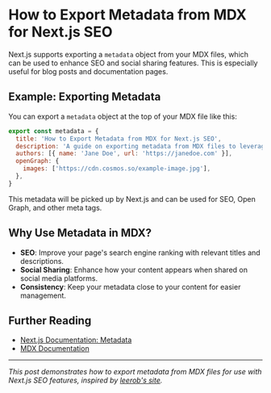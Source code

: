 # How to Export Metadata from MDX for Next.js SEO

Next.js supports exporting a `metadata` object from your MDX files, which can be used to enhance SEO and social sharing features. This is especially useful for blog posts and documentation pages.

## Example: Exporting Metadata

You can export a `metadata` object at the top of your MDX file like this:

```javascript
export const metadata = {
  title: 'How to Export Metadata from MDX for Next.js SEO',
  description: 'A guide on exporting metadata from MDX files to leverage Next.js SEO features.',
  authors: [{ name: 'Jane Doe', url: 'https://janedoe.com' }],
  openGraph: {
    images: ['https://cdn.cosmos.so/example-image.jpg'],
  },
}
```

This metadata will be picked up by Next.js and can be used for SEO, Open Graph, and other meta tags.

## Why Use Metadata in MDX?

- **SEO**: Improve your page's search engine ranking with relevant titles and descriptions.
- **Social Sharing**: Enhance how your content appears when shared on social media platforms.
- **Consistency**: Keep your metadata close to your content for easier management.

## Further Reading

- [Next.js Documentation: Metadata](https://nextjs.org/docs/app/building-your-application/optimizing/metadata)
- [MDX Documentation](https://mdxjs.com/)

---

_This post demonstrates how to export metadata from MDX files for use with Next.js SEO features, inspired by [leerob's site](https://github.com/leerob/site/blob/main/app/n/product-engineers/page.mdx)._
